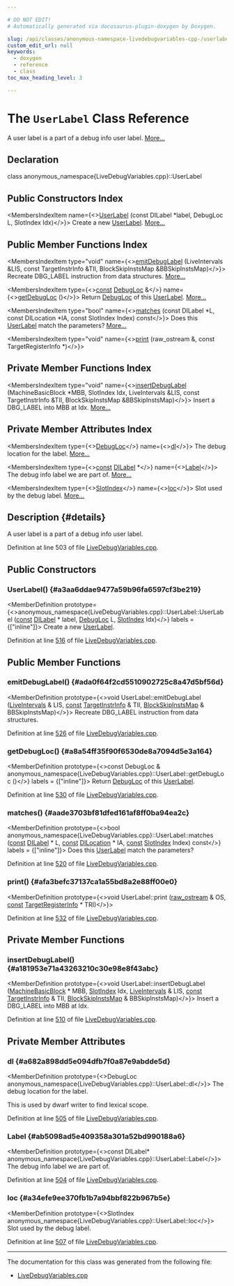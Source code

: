 ```yaml
---

# DO NOT EDIT!
# Automatically generated via docusaurus-plugin-doxygen by Doxygen.

slug: /api/classes/anonymous-namespace-livedebugvariables-cpp-/userlabel
custom_edit_url: null
keywords:
  - doxygen
  - reference
  - class
toc_max_heading_level: 3

---
```





# The `UserLabel` Class Reference

<DoxygenPage pluginConfig={pluginConfig}>

A user label is a part of a debug info user label. <a href="#details">More...</a>

## Declaration

<CodeBlock>class anonymous_namespace{LiveDebugVariables.cpp}::UserLabel</CodeBlock>

## Public Constructors Index

<MembersIndex>

<MembersIndexItem
  name={<><a href="#a3aa6ddae9477a59b96fa6597cf3be219">UserLabel</a> (const DILabel &#42;label, DebugLoc L, SlotIndex Idx)</>}>
Create a new <a href="/docs/api/classes/anonymous-namespace-livedebugvariables-cpp-/userlabel">UserLabel</a>. <a href="#a3aa6ddae9477a59b96fa6597cf3be219">More...</a>
</MembersIndexItem>

</MembersIndex>

## Public Member Functions Index

<MembersIndex>

<MembersIndexItem
  type="void"
  name={<><a href="#ada0f64f2cd5510902725c8a47d5bf56d">emitDebugLabel</a> (LiveIntervals &amp;LIS, const TargetInstrInfo &amp;TII, BlockSkipInstsMap &amp;BBSkipInstsMap)</>}>
Recreate DBG&#95;LABEL instruction from data structures. <a href="#ada0f64f2cd5510902725c8a47d5bf56d">More...</a>
</MembersIndexItem>

<MembersIndexItem
  type={<><a href="/docs/api/files/lib/lib/target/lib/target/aarch64/aarch64promoteconstant-cpp/#a90f8350fecae261c25be85d38b451bff">const</a> <a href="/docs/api/classes/llvm/debugloc">DebugLoc</a> &amp;</>}
  name={<><a href="#a8a54ff35f90f6530de8a7094d5e3a164">getDebugLoc</a> ()</>}>
Return <a href="/docs/api/classes/llvm/debugloc">DebugLoc</a> of this <a href="/docs/api/classes/anonymous-namespace-livedebugvariables-cpp-/userlabel">UserLabel</a>. <a href="#a8a54ff35f90f6530de8a7094d5e3a164">More...</a>
</MembersIndexItem>

<MembersIndexItem
  type="bool"
  name={<><a href="#aade3703bf81dfed161af8ff0ba94ea2c">matches</a> (const DILabel &#42;L, const DILocation &#42;IA, const SlotIndex Index) const</>}>
Does this <a href="/docs/api/classes/anonymous-namespace-livedebugvariables-cpp-/userlabel">UserLabel</a> match the parameters? <a href="#aade3703bf81dfed161af8ff0ba94ea2c">More...</a>
</MembersIndexItem>

<MembersIndexItem
  type="void"
  name={<><a href="#afa3befc37137ca1a55bd8a2e88ff00e0">print</a> (raw&#95;ostream &amp;, const TargetRegisterInfo &#42;)</>}>
</MembersIndexItem>

</MembersIndex>

## Private Member Functions Index

<MembersIndex>

<MembersIndexItem
  type="void"
  name={<><a href="#a181953e71a43263210c30e98e8f43abc">insertDebugLabel</a> (MachineBasicBlock &#42;MBB, SlotIndex Idx, LiveIntervals &amp;LIS, const TargetInstrInfo &amp;TII, BlockSkipInstsMap &amp;BBSkipInstsMap)</>}>
Insert a DBG&#95;LABEL into MBB at Idx. <a href="#a181953e71a43263210c30e98e8f43abc">More...</a>
</MembersIndexItem>

</MembersIndex>

## Private Member Attributes Index

<MembersIndex>

<MembersIndexItem
  type={<><a href="/docs/api/classes/llvm/debugloc">DebugLoc</a></>}
  name={<><a href="#a682a898dd5e094dfb7f0a87e9abdde5d">dl</a></>}>
The debug location for the label. <a href="#a682a898dd5e094dfb7f0a87e9abdde5d">More...</a>
</MembersIndexItem>

<MembersIndexItem
  type={<><a href="/docs/api/files/lib/lib/target/lib/target/aarch64/aarch64promoteconstant-cpp/#a90f8350fecae261c25be85d38b451bff">const</a> <a href="/docs/api/classes/llvm/dilabel">DILabel</a> &#42;</>}
  name={<><a href="#ab5098ad5e409358a301a52bd990188a6">Label</a></>}>
The debug info label we are part of. <a href="#ab5098ad5e409358a301a52bd990188a6">More...</a>
</MembersIndexItem>

<MembersIndexItem
  type={<><a href="/docs/api/classes/llvm/slotindex">SlotIndex</a></>}
  name={<><a href="#a34efe9ee370fb1b7a94bbf822b967b5e">loc</a></>}>
Slot used by the debug label. <a href="#a34efe9ee370fb1b7a94bbf822b967b5e">More...</a>
</MembersIndexItem>

</MembersIndex>

## Description {#details}

A user label is a part of a debug info user label.

Definition at line 503 of file <a href="/docs/api/files/lib/lib/codegen/livedebugvariables-cpp">LiveDebugVariables.cpp</a>.

<SectionDefinition>

## Public Constructors

### UserLabel() {#a3aa6ddae9477a59b96fa6597cf3be219}

<MemberDefinition
  prototype={<>anonymous&#95;namespace&#123;LiveDebugVariables.cpp&#125;::UserLabel::UserLabel (<a href="/docs/api/files/lib/lib/target/lib/target/aarch64/aarch64promoteconstant-cpp/#a90f8350fecae261c25be85d38b451bff">const</a> <a href="/docs/api/classes/llvm/dilabel">DILabel</a> &#42; label, <a href="/docs/api/classes/llvm/debugloc">DebugLoc</a> L, <a href="/docs/api/classes/llvm/slotindex">SlotIndex</a> Idx)</>}
  labels = {["inline"]}>
Create a new <a href="/docs/api/classes/anonymous-namespace-livedebugvariables-cpp-/userlabel">UserLabel</a>.

Definition at line <a href="/docs/api/files/lib/lib/codegen/livedebugvariables-cpp/#l00516">516</a> of file <a href="/docs/api/files/lib/lib/codegen/livedebugvariables-cpp">LiveDebugVariables.cpp</a>.
</MemberDefinition>

</SectionDefinition>

<SectionDefinition>

## Public Member Functions

### emitDebugLabel() {#ada0f64f2cd5510902725c8a47d5bf56d}

<MemberDefinition
  prototype={<>void UserLabel::emitDebugLabel (<a href="/docs/api/classes/llvm/liveintervals">LiveIntervals</a> &amp; LIS, <a href="/docs/api/files/lib/lib/target/lib/target/aarch64/aarch64promoteconstant-cpp/#a90f8350fecae261c25be85d38b451bff">const</a> <a href="/docs/api/classes/llvm/targetinstrinfo">TargetInstrInfo</a> &amp; TII, <a href="/docs/api/files/lib/lib/codegen/livedebugvariables-cpp/#ab17bc8e142c2f18a7576ea8276b0d124">BlockSkipInstsMap</a> &amp; BBSkipInstsMap)</>}>
Recreate DBG&#95;LABEL instruction from data structures.

Definition at line <a href="/docs/api/files/lib/lib/codegen/livedebugvariables-cpp/#l00526">526</a> of file <a href="/docs/api/files/lib/lib/codegen/livedebugvariables-cpp">LiveDebugVariables.cpp</a>.
</MemberDefinition>

### getDebugLoc() {#a8a54ff35f90f6530de8a7094d5e3a164}

<MemberDefinition
  prototype={<>const DebugLoc &amp; anonymous&#95;namespace&#123;LiveDebugVariables.cpp&#125;::UserLabel::getDebugLoc ()</>}
  labels = {["inline"]}>
Return <a href="/docs/api/classes/llvm/debugloc">DebugLoc</a> of this <a href="/docs/api/classes/anonymous-namespace-livedebugvariables-cpp-/userlabel">UserLabel</a>.

Definition at line <a href="/docs/api/files/lib/lib/codegen/livedebugvariables-cpp/#l00530">530</a> of file <a href="/docs/api/files/lib/lib/codegen/livedebugvariables-cpp">LiveDebugVariables.cpp</a>.
</MemberDefinition>

### matches() {#aade3703bf81dfed161af8ff0ba94ea2c}

<MemberDefinition
  prototype={<>bool anonymous&#95;namespace&#123;LiveDebugVariables.cpp&#125;::UserLabel::matches (<a href="/docs/api/files/lib/lib/target/lib/target/aarch64/aarch64promoteconstant-cpp/#a90f8350fecae261c25be85d38b451bff">const</a> <a href="/docs/api/classes/llvm/dilabel">DILabel</a> &#42; L, <a href="/docs/api/files/lib/lib/target/lib/target/aarch64/aarch64promoteconstant-cpp/#a90f8350fecae261c25be85d38b451bff">const</a> <a href="/docs/api/classes/llvm/dilocation">DILocation</a> &#42; IA, <a href="/docs/api/files/lib/lib/target/lib/target/aarch64/aarch64promoteconstant-cpp/#a90f8350fecae261c25be85d38b451bff">const</a> <a href="/docs/api/classes/llvm/slotindex">SlotIndex</a> Index) const</>}
  labels = {["inline"]}>
Does this <a href="/docs/api/classes/anonymous-namespace-livedebugvariables-cpp-/userlabel">UserLabel</a> match the parameters?

Definition at line <a href="/docs/api/files/lib/lib/codegen/livedebugvariables-cpp/#l00520">520</a> of file <a href="/docs/api/files/lib/lib/codegen/livedebugvariables-cpp">LiveDebugVariables.cpp</a>.
</MemberDefinition>

### print() {#afa3befc37137ca1a55bd8a2e88ff00e0}

<MemberDefinition
  prototype={<>void UserLabel::print (<a href="/docs/api/classes/llvm/raw-ostream">raw&#95;ostream</a> &amp; OS, <a href="/docs/api/files/lib/lib/target/lib/target/aarch64/aarch64promoteconstant-cpp/#a90f8350fecae261c25be85d38b451bff">const</a> <a href="/docs/api/classes/llvm/targetregisterinfo">TargetRegisterInfo</a> &#42; TRI)</>}>

Definition at line <a href="/docs/api/files/lib/lib/codegen/livedebugvariables-cpp/#l00532">532</a> of file <a href="/docs/api/files/lib/lib/codegen/livedebugvariables-cpp">LiveDebugVariables.cpp</a>.
</MemberDefinition>

</SectionDefinition>

<SectionDefinition>

## Private Member Functions

### insertDebugLabel() {#a181953e71a43263210c30e98e8f43abc}

<MemberDefinition
  prototype={<>void UserLabel::insertDebugLabel (<a href="/docs/api/classes/llvm/machinebasicblock">MachineBasicBlock</a> &#42; MBB, <a href="/docs/api/classes/llvm/slotindex">SlotIndex</a> Idx, <a href="/docs/api/classes/llvm/liveintervals">LiveIntervals</a> &amp; LIS, <a href="/docs/api/files/lib/lib/target/lib/target/aarch64/aarch64promoteconstant-cpp/#a90f8350fecae261c25be85d38b451bff">const</a> <a href="/docs/api/classes/llvm/targetinstrinfo">TargetInstrInfo</a> &amp; TII, <a href="/docs/api/files/lib/lib/codegen/livedebugvariables-cpp/#ab17bc8e142c2f18a7576ea8276b0d124">BlockSkipInstsMap</a> &amp; BBSkipInstsMap)</>}>
Insert a DBG&#95;LABEL into MBB at Idx.

Definition at line <a href="/docs/api/files/lib/lib/codegen/livedebugvariables-cpp/#l00510">510</a> of file <a href="/docs/api/files/lib/lib/codegen/livedebugvariables-cpp">LiveDebugVariables.cpp</a>.
</MemberDefinition>

</SectionDefinition>

<SectionDefinition>

## Private Member Attributes

### dl {#a682a898dd5e094dfb7f0a87e9abdde5d}

<MemberDefinition
  prototype={<>DebugLoc anonymous&#95;namespace&#123;LiveDebugVariables.cpp&#125;::UserLabel::dl</>}>
The debug location for the label.

This is used by dwarf writer to find lexical scope.

Definition at line <a href="/docs/api/files/lib/lib/codegen/livedebugvariables-cpp/#l00505">505</a> of file <a href="/docs/api/files/lib/lib/codegen/livedebugvariables-cpp">LiveDebugVariables.cpp</a>.
</MemberDefinition>

### Label {#ab5098ad5e409358a301a52bd990188a6}

<MemberDefinition
  prototype={<>const DILabel&#42; anonymous&#95;namespace&#123;LiveDebugVariables.cpp&#125;::UserLabel::Label</>}>
The debug info label we are part of.

Definition at line <a href="/docs/api/files/lib/lib/codegen/livedebugvariables-cpp/#l00504">504</a> of file <a href="/docs/api/files/lib/lib/codegen/livedebugvariables-cpp">LiveDebugVariables.cpp</a>.
</MemberDefinition>

### loc {#a34efe9ee370fb1b7a94bbf822b967b5e}

<MemberDefinition
  prototype={<>SlotIndex anonymous&#95;namespace&#123;LiveDebugVariables.cpp&#125;::UserLabel::loc</>}>
Slot used by the debug label.

Definition at line <a href="/docs/api/files/lib/lib/codegen/livedebugvariables-cpp/#l00507">507</a> of file <a href="/docs/api/files/lib/lib/codegen/livedebugvariables-cpp">LiveDebugVariables.cpp</a>.
</MemberDefinition>

</SectionDefinition>

<hr/>

The documentation for this class was generated from the following file:

<ul>
<li><a href="/docs/api/files/lib/lib/codegen/livedebugvariables-cpp">LiveDebugVariables.cpp</a></li>
</ul>

</DoxygenPage>
